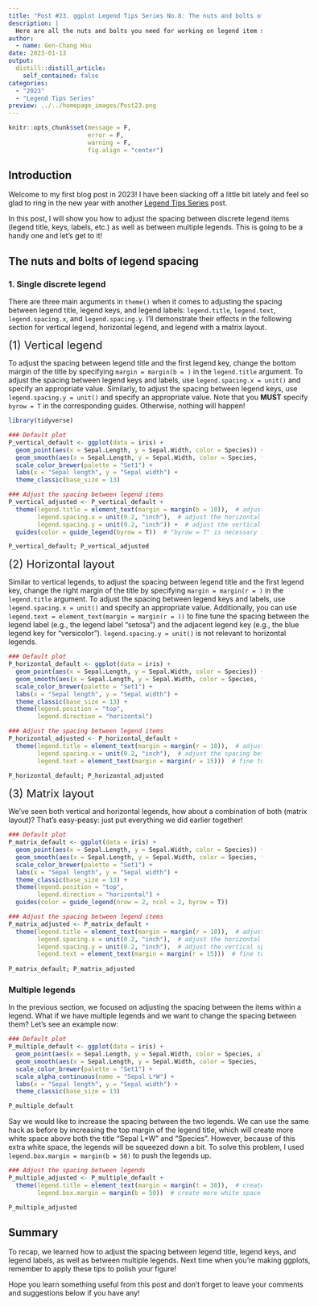 ```yaml
---
title: "Post #23. ggplot Legend Tips Series No.8: The nuts and bolts of legend item spacing"
description: |
  Here are all the nuts and bolts you need for working on legend item spacing!
author:
  - name: Gen-Chang Hsu
date: 2023-01-13
output:
  distill::distill_article:
    self_contained: false
categories:
  - "2023"
  - "Legend Tips Series"
preview: ../../homepage_images/Post23.png
---
```


<!-- Webpage style -->

<style>
d-article a {
    color: #2780e3 !important;
      border-bottom: none !important;
}

d-article a:hover {
  color: #2780e3 !important;
    border-bottom: 2px solid !important;
}

d-byline {
  margin-left: -10% !important;
}

d-title {
  margin-left: -10%;
}

d-title h1{
  font-size: 45px;
  width: 130%;
}

d-article {
  margin-left: -10%;
}

p {
  width: 120%;
}

d-article h2 {
  width: 120%;
}

d-article h3 {
  width: 120%;
  font-size: 28px;
}

div.article-footer{
  width: 120%;
}

d-article div.sourceCode { 
  width: 120% !important;
}

d-article pre { 
  width: 120% !important;
}

div.l-body {
  width: 120% !important;
}

d-article table thead tr {
  height: 60px !important;
  width: 210px !important;
}

d-article table thead th {
  height: 60px !important;
  font-size: 22px !important;
  width: 210px !important;
}

d-article table tbody tr td {
  font-size: 21px !important;
  height: 60px !important;
  text-align: center !important;
  width: 210px !important;
}

div.l-body img {
    margin-right: 20% !important;
}

</style>


```r
knitr::opts_chunk$set(message = F, 
                      error = F, 
                      warning = F,
                      fig.align = "center")

```

<!-- Start of the article -->

## Introduction

Welcome to my first blog post in 2023! I have been slacking off a little bit lately and feel so glad to ring in the new year with another [Legend Tips Series](https://genchanghsu.github.io/ggGallery/#category:Legend_Tips_Series) post.

In this post, I will show you how to adjust the spacing between discrete legend items (legend title, keys, labels, etc.) as well as between multiple legends. This is going to be a handy one and let's get to it!

## The nuts and bolts of legend spacing

### 1. Single discrete legend

There are three main arguments in `theme()` when it comes to adjusting the spacing between legend title, legend keys, and legend labels: `legend.title`, `legend.text`, `legend.spacing.x`, and `legend.spacing.y`. I'll demonstrate their effects in the following section for vertical legend, horizontal legend, and legend with a matrix layout.

<span style="display: block; margin-top: 0px; margin-left: 0px; font-size: 22px">  (1) Vertical legend</span>

To adjust the spacing between legend title and the first legend key, change the bottom margin of the title by specifying `margin = margin(b = )` in the `legend.title` argument. To adjust the spacing between legend keys and labels, use `legend.spacing.x = unit()` and specify an appropriate value. Similarly, to adjust the spacing between legend keys, use `legend.spacing.y = unit()` and specify an appropriate value. Note that you **MUST** specify `byrow = T` in the corresponding guides. Otherwise, nothing will happen!

```r
library(tidyverse)

### Default plot
P_vertical_default <- ggplot(data = iris) + 
  geom_point(aes(x = Sepal.Length, y = Sepal.Width, color = Species)) + 
  geom_smooth(aes(x = Sepal.Length, y = Sepal.Width, color = Species, fill = after_scale(color)), method = "lm", se = T) + 
  scale_color_brewer(palette = "Set1") +
  labs(x = "Sepal length", y = "Sepal width") + 
  theme_classic(base_size = 13)

### Adjust the spacing between legend items
P_vertical_adjusted <- P_vertical_default + 
  theme(legend.title = element_text(margin = margin(b = 10)),  # adjust the spacing between the legend title and the first legend key 
        legend.spacing.x = unit(0.2, "inch"),  # adjust the horizontal spacing between legend keys and labels
        legend.spacing.y = unit(0.2, "inch")) +  # adjust the vertical spacing between legend keys
  guides(color = guide_legend(byrow = T))  # "byrow = T" is necessary for "legend.spacing.y" to work for vertical legends  

P_vertical_default; P_vertical_adjusted

````

<span style="display: block; margin-top: 0px; margin-left: 0px; font-size: 22px"> (2) Horizontal layout</span>

Similar to vertical legends, to adjust the spacing between legend title and the first legend key, change the right margin of the title by specifying `margin = margin(r = )` in the `legend.title` argument. To adjust the spacing between legend keys and labels, use `legend.spacing.x = unit()` and specify an appropriate value. Additionally, you can use `legend.text = element_text(margin = margin(r = ))` to fine tune the spacing between the legend label (e.g., the legend label "setosa") and the adjacent legend key (e.g., the blue legend key for "versicolor"). `legend.spacing.y = unit()` is not relevant to horizontal legends.

```r
### Default plot
P_horizontal_default <- ggplot(data = iris) + 
  geom_point(aes(x = Sepal.Length, y = Sepal.Width, color = Species)) + 
  geom_smooth(aes(x = Sepal.Length, y = Sepal.Width, color = Species, fill = after_scale(color)), method = "lm", se = T) + 
  scale_color_brewer(palette = "Set1") +
  labs(x = "Sepal length", y = "Sepal width") + 
  theme_classic(base_size = 13) + 
  theme(legend.position = "top",
        legend.direction = "horizontal")

### Adjust the spacing between legend items
P_horizontal_adjusted <- P_horizontal_default + 
  theme(legend.title = element_text(margin = margin(r = 10)),  # adjust the spacing between legend title and the first legend key
        legend.spacing.x = unit(0.2, "inch"),  # adjust the spacing between legend keys and labels
        legend.text = element_text(margin = margin(r = 15)))  # fine tune the spacing between the legend label and the adjacent legend key
        
P_horizontal_default; P_horizontal_adjusted

````

<span style="display: block; margin-top: 0px; margin-left: 0px; font-size: 22px"> (3) Matrix layout</span>

We've seen both vertical and horizontal legends, how about a combination of both (matrix layout)? That's easy-peasy: just put everything we did earlier together!

```r
### Default plot
P_matrix_default <- ggplot(data = iris) + 
  geom_point(aes(x = Sepal.Length, y = Sepal.Width, color = Species)) + 
  geom_smooth(aes(x = Sepal.Length, y = Sepal.Width, color = Species, fill = after_scale(color)), method = "lm", se = T) + 
  scale_color_brewer(palette = "Set1") +
  labs(x = "Sepal length", y = "Sepal width") + 
  theme_classic(base_size = 13) + 
  theme(legend.position = "top",
        legend.direction = "horizontal") + 
  guides(color = guide_legend(nrow = 2, ncol = 2, byrow = T))

### Adjust the spacing between legend items
P_matrix_adjusted <- P_matrix_default + 
  theme(legend.title = element_text(margin = margin(r = 10)),  # adjust the spacing between legend title and the first legend key
        legend.spacing.x = unit(0.2, "inch"),  # adjust the horizontal spacing between legend keys and labels
        legend.spacing.y = unit(0.2, "inch"),  # adjust the vertical spacing between legend keys
        legend.text = element_text(margin = margin(r = 15)))  # fine tune the spacing between the legend label and the adjacent legend key
        
P_matrix_default; P_matrix_adjusted

````

### Multiple legends

In the previous section, we focused on adjusting the spacing between the items within a legend. What if we have multiple legends and we want to change the spacing between them? Let's see an example now: 

```r
### Default plot
P_multiple_default <- ggplot(data = iris) + 
  geom_point(aes(x = Sepal.Length, y = Sepal.Width, color = Species, alpha = Sepal.Length*Sepal.Width)) + 
  geom_smooth(aes(x = Sepal.Length, y = Sepal.Width, color = Species, fill = after_scale(color)), method = "lm", se = T) + 
  scale_color_brewer(palette = "Set1") +
  scale_alpha_continuous(name = "Sepal L*W") +
  labs(x = "Sepal length", y = "Sepal width") + 
  theme_classic(base_size = 13)

P_multiple_default

````

Say we would like to increase the spacing between the two legends. We can use the same hack as before by increasing the top margin of the legend title, which will create more white space above both the title "Sepal L*W" and "Species". However, because of this extra white space, the legends will be squeezed down a bit. To solve this problem, I used `legend.box.margin = margin(b = 50)` to push the legends up.

```r
### Adjust the spacing between legends
P_multiple_adjusted <- P_multiple_default +
  theme(legend.title = element_text(margin = margin(t = 30)),  # create more white space above the legend titles
        legend.box.margin = margin(b = 50))  # create more white space beneath the legend box to push the legends up

P_multiple_adjusted

````

## Summary

To recap, we learned how to adjust the spacing between legend title, legend keys, and legend labels, as well as between multiple legends. Next time when you're making ggplots, remember to apply these tips to polish your figure! 

Hope you learn something useful from this post and don't forget to leave your comments and suggestions below if you have any!


